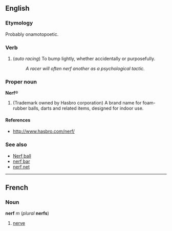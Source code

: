 == English ==

=== Etymology ===
Probably onamotopoetic.

=== Verb ===

# (''auto racing'') To bump lightly, whether accidentally or purposefully.
#: ''A racer will often nerf another as a psychological tactic.''

=== Proper noun ===
'''Nerf'''®

# (Trademark owned by Hasbro corporation) A brand name for foam-rubber balls, darts and related items, designed for indoor use.

====References====

* http://www.hasbro.com/nerf/

=== See also ===

*[[Nerf ball]]
*[[nerf bar]] <!-- not a registered trademark (see entry) -->
*[[nerf net]] <!-- ditto -->

----
==French==
===Noun===
'''nerf''' ''m'' (''plural'' '''nerfs''')

#[[nerve]]